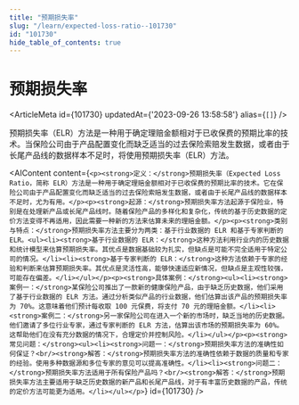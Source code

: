 ```yaml
---
title: "预期损失率"
slug: "/learn/expected-loss-ratio--101730"
id: "101730"
hide_table_of_contents: true
---
```



# 预期损失率

<ArticleMeta id={101730} updatedAt={'2023-09-26 13:58:58'} alias={`[]`} />
<div className='border-solid border-b border-t-0 my-4 border-[var(--ifm-color-gray-300)]' />

预期损失率（ELR）方法是一种用于确定理赔金额相对于已收保费的预期比率的技术。当保险公司由于产品配置变化而缺乏适当的过去保险索赔发生数据，或者由于长尾产品线的数据样本不足时，将使用预期损失率（ELR）方法。

<AIContent content={`<p><strong>定义：</strong>预期损失率（Expected Loss Ratio，简称 ELR）方法是一种用于确定理赔金额相对于已收保费的预期比率的技术。它在保险公司由于产品配置变化而缺乏适当的过去保险索赔发生数据，或者由于长尾产品线的数据样本不足时，尤为有用。</p><p><strong>起源：</strong>预期损失率方法起源于保险业，特别是在处理新产品或长尾产品线时。随着保险产品的多样化和复杂化，传统的基于历史数据的定价方法变得不再适用，因此需要一种新的方法来估算未来的理赔金额。</p><p><strong>类别与特点：</strong>预期损失率方法主要分为两类：基于行业数据的 ELR 和基于专家判断的 ELR。<ul><li><strong>基于行业数据的 ELR：</strong>这种方法利用行业内的历史数据和统计模型来估算预期损失率。其优点是数据基础较为扎实，但缺点是可能不完全适用于特定公司的情况。</li><li><strong>基于专家判断的 ELR：</strong>这种方法依赖于专家的经验和判断来估算预期损失率。其优点是灵活性高，能够快速适应新情况，但缺点是主观性较强，可能存在偏差。</li></ul></p><p><strong>具体案例：</strong><ul><li><strong>案例一：</strong>某保险公司推出了一款新的健康保险产品，由于缺乏历史数据，他们采用了基于行业数据的 ELR 方法。通过分析类似产品的行业数据，他们估算出该产品的预期损失率为 70%。这意味着他们预计每收取 100 元保费，将支付 70 元的理赔金额。</li><li><strong>案例二：</strong>另一家保险公司在进入一个新的市场时，缺乏当地的历史数据。他们邀请了多位行业专家，通过专家判断的 ELR 方法，估算出该市场的预期损失率为 60%。这帮助他们在没有充分数据的情况下，合理定价并控制风险。</li></ul></p><p><strong>常见问题：</strong><ul><li><strong>问题一：</strong>预期损失率方法的准确性如何保证？<br/><strong>解答：</strong>预期损失率方法的准确性依赖于数据的质量和专家的经验。使用多种数据源和多位专家的意见可以提高准确性。</li><li><strong>问题二：</strong>预期损失率方法适用于所有保险产品吗？<br/><strong>解答：</strong>预期损失率方法主要适用于缺乏历史数据的新产品和长尾产品线，对于有丰富历史数据的产品，传统的定价方法可能更为适用。</li></ul></p>`} id={101730} />
